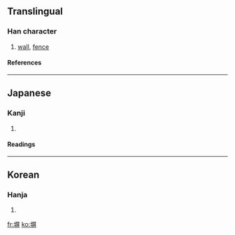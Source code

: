 ==Translingual==
===Han character===
{{Han char|rn=32|rad=土|as=09|sn=12|four=|canj=土尸廿廿 (GSTT)}}
# [[wall]], [[fence]]
====References====
{{Han ref|kx=0234.271|dkj=05316|dj=0472.230|hdz=10469.011|uh=5840|ud=22592}}
----
==Japanese==
===Kanji===
{{ja-kanji|grade=|rs=土09}}
# {{defn|Japanese}} 
====Readings====
{{ja-readings|on=|kun=[[かき]] (kaki), [[へい]] (hei)}}
----
==Korean==
===Hanja===
{{ko-hanja|hangeul=병|rv=byeong|mr=pyŏng}}
# {{defn|Korean}}

[[fr:塀]]
[[ko:塀]]